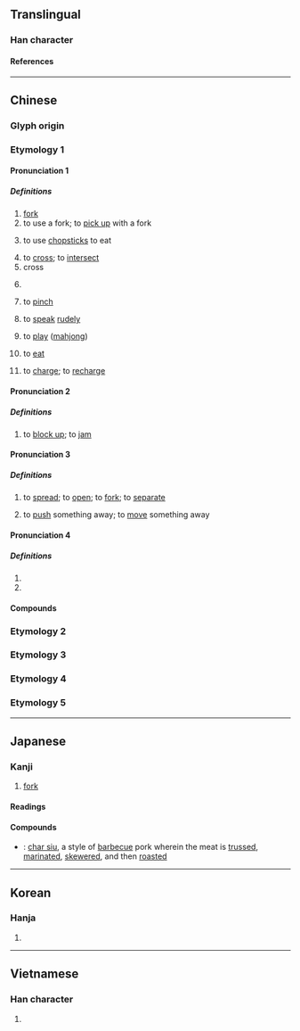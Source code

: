 {{character info/new}}
==Translingual==

===Han character===
{{Han char|rn=29|rad=又|as=01|sn=3|four=17400|canj=EI,XEI|ids=⿴又丶}}

====References====
{{Han ref|kx=0165.010|dkj=03116|dj=0374.150|hdz=10390.020|uh=53C9}}

----

==Chinese==
{{zh-forms|alt=义}}

===Glyph origin===
{{Han etym}}

===Etymology 1===

====Pronunciation 1====
{{zh-pron
|m=chā,er=y
|m_note=erhua - noun
|m-s=ca1
|c=caa1
|g=ca1
|h=pfs=chhâ
|j=ca1
|md=
|mn=xm,qz,tw:chhe/zz:chhee/chha
|mn_note=chhe/chhee - vernacular; chha - literary (used in Quanzhou for “cross”, not usually used elsewhere)
|mn-t=cê1
|w=1tsho
|x=ca1
|mc=y
|oc=y
|ma=y
|cat=n,v,c:part
}}

=====Definitions=====
{{zh-hanzi}}

# [[fork]] {{gloss|pronged tool, including the eating utensil}}
# to use a fork; to [[pick up]] with a fork
# {{lb|zh|Wu}} to use [[chopstick]]s to eat
# to [[cross]]; to [[intersect]]
# cross
#: {{zh-x|錯 的 答案 打 叉。|Put a '''cross''' for the wrong answer.}}
# {{lb|zh|Cantonese|euphemistic}} {{n-g|A generic intensifier which can be substituted for any profane intensifier.}}
#: {{zh-x|冇 叉 用|'''bleeping''' useless|C}}
# {{lb|zh|Xiamen|Zhangzhou|Taiwan Min Nan}} to [[pinch]]
# {{lb|zh|Xiamen|Zhangzhou|Taiwan Min Nan}} to [[speak]] [[rude]]ly
# {{lb|zh|Wu}} to [[play]] ([[mahjong]])
# {{lb|zh|Xiang|of ducks}} to [[eat]]
# {{lb|zh|Cantonese|from {{bor|yue|en|charge|notext=1}}}} to [[charge]]; to [[recharge]]

====Pronunciation 2====
{{zh-pron
|m=chá,chā,1nb=standard in Mainland,1nc=variant in Taiwan,2nb=standard in Taiwan
|ma=y
|cat=v
}}

=====Definitions=====
{{zh-hanzi}}

# {{lb|zh|Northeastern Mandarin}} to [[block up]]; to [[jam]]

====Pronunciation 3====
{{zh-pron
|m=chǎ,chā,1nb=standard in Mainland,1nc=variant in Taiwan,2nb=standard in Taiwan
|c=caa1
|j=ca2
|w=1tsho
|ma=y
|cat=v
}}

=====Definitions=====
{{zh-hanzi}}

# to [[spread]]; to [[open]]; to [[fork]]; to [[separate]]
# {{lb|zh|Wu}} to [[push]] something away; to [[move]] something away

====Pronunciation 4====
{{zh-pron
|m=chà
|c=caa3
|ma=y
|cat=n
}}

=====Definitions=====
{{zh-hanzi}}

# {{zh-alt-form|杈|fork of a branch}}
# {{zh-alt-form|岔|diverge, branch off; fork in the road}}

====Compounds====
{{zh-der|魚叉|叉股子話|交叉口|交叉點|惡叉白賴|叉路貨|叉燒|仰剌叉|交叉感染|叉灰泥|叉麻雀|刀叉|叉劈|叉車|三叉神經|叉魚|叉子|三叉路|三叉口|叉口|劈叉|式叉摩那|叉門|叉色|叉牙|吒叉|四仰八叉|叉嘴|叉燒包|丫叉|交叉線|夜叉星|夜叉婆|夜叉|叉手吟|叉腰|叉角羚|仰八叉|交叉|叉竿|叉爬子|叉棍|叉手|搗叉子|扛叉的|打叉|沒叉路|母夜叉|攩叉|藥叉|腳叉|音叉|羅叉|背叉|魔王夜叉|褲叉兒|钂叉|鋼叉|笑面夜叉|飛叉|立體交叉}}

===Etymology 2===
{{zh-see|衩|ss}}

===Etymology 3===
{{zh-see|扠|ss}}

===Etymology 4===
{{zh-see|杈|ss}}

===Etymology 5===
{{zh-see|汊|ss}}

----

==Japanese==

===Kanji===
{{ja-kanji|grade=n|rs=又01}}

# [[fork]]

====Readings====
{{ja-readings|kanon=[[さ]] (sa)|goon=[[しゃ]] (sha)|kun=[[また]] (mata)}}

====Compounds====
{{der-top|Compounds}}
* {{ja-r|叉焼|チャーシュー}}: [[char siu]], a style of [[barbecue]] pork wherein the meat is [[truss]]ed, [[marinate]]d, [[skewer]]ed, and then [[roast]]ed
{{der-bottom}}

----

==Korean==

===Hanja===
{{ko-hanja|hangeul=[[차]]|eumhun=깍지 낄 차, 갈래 차|rv=cha|mr=ch'a}}

# {{defn|lang=ko|sort=又01}}

----

==Vietnamese==

===Han character===
{{vi-readings|rs=又01|hanviet=xoa}}

# {{defn|lang=vi|sort=又01}}